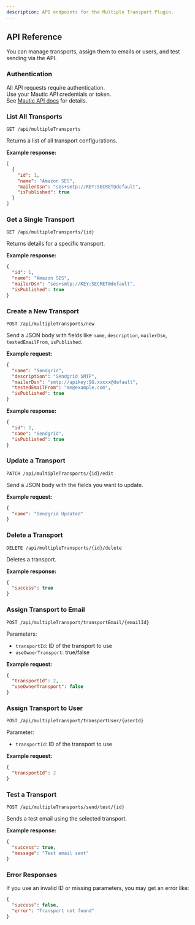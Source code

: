 ```yaml
---
description: API endpoints for the Multiple Transport Plugin.
---
```


## API Reference

You can manage transports, assign them to emails or users, and test sending via the API.

### Authentication

All API requests require authentication.  
Use your Mautic API credentials or token.  
See [Mautic API docs](https://developer.mautic.org/#authentication) for details.

### List All Transports

```http
GET /api/multipleTransports
```
Returns a list of all transport configurations.

**Example response:**
```json
[
  {
    "id": 1,
    "name": "Amazon SES",
    "mailerDsn": "ses+smtp://KEY:SECRET@default",
    "isPublished": true
  }
]
```

### Get a Single Transport

```http
GET /api/multipleTransports/{id}
```
Returns details for a specific transport.

**Example response:**
```json
{
  "id": 1,
  "name": "Amazon SES",
  "mailerDsn": "ses+smtp://KEY:SECRET@default",
  "isPublished": true
}
```

### Create a New Transport

```http
POST /api/multipleTransports/new
```
Send a JSON body with fields like `name`, `description`, `mailerDsn`, `testedEmailFrom`, `isPublished`.

**Example request:**
```json
{
  "name": "Sendgrid",
  "description": "Sendgrid SMTP",
  "mailerDsn": "smtp://apikey:SG.xxxxx@default",
  "testedEmailFrom": "me@example.com",
  "isPublished": true
}
```

**Example response:**
```json
{
  "id": 2,
  "name": "Sendgrid",
  "isPublished": true
}
```

### Update a Transport

```http
PATCH /api/multipleTransports/{id}/edit
```
Send a JSON body with the fields you want to update.

**Example request:**
```json
{
  "name": "Sendgrid Updated"
}
```

### Delete a Transport

```http
DELETE /api/multipleTransports/{id}/delete
```
Deletes a transport.

**Example response:**
```json
{
  "success": true
}
```

### Assign Transport to Email

```http
POST /api/multipleTransport/transportEmail/{emailId}
```
Parameters:
- `transportId`: ID of the transport to use
- `useOwnerTransport`: true/false

**Example request:**
```json
{
  "transportId": 2,
  "useOwnerTransport": false
}
```

### Assign Transport to User

```http
POST /api/multipleTransport/transportUser/{userId}
```
Parameter:
- `transportId`: ID of the transport to use

**Example request:**
```json
{
  "transportId": 2
}
```

### Test a Transport

```http
POST /api/multipleTransports/send/test/{id}
```
Sends a test email using the selected transport.

**Example response:**
```json
{
  "success": true,
  "message": "Test email sent"
}
```

### Error Responses

If you use an invalid ID or missing parameters, you may get an error like:

```json
{
  "success": false,
  "error": "Transport not found"
}
```
